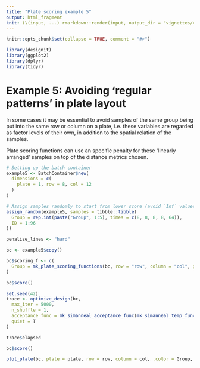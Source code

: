 ```yaml
---
title: "Plate scoring example 5"
output: html_fragment
knit: (\(input, ...) rmarkdown::render(input, output_dir = "vignettes/cached"))
---  
```


```r
knitr::opts_chunk$set(collapse = TRUE, comment = "#>")
```

```r
library(designit)
library(ggplot2)
library(dplyr)
library(tidyr)
```

# Example 5: Avoiding 'regular patterns' in plate layout

In some cases it may be essential to avoid samples of the same group being put
into the same row or column on a plate, i.e. these variables are regarded as
factor levels of their own, in addition to the spatial relation of the samples.

Plate scoring functions can use an specific penalty for these
'linearly arranged' samples on top of the distance metrics chosen. 

```r
# Setting up the batch container
example5 <- BatchContainer$new(
  dimensions = c(
    plate = 1, row = 8, col = 12
  )
)

# Assign samples randomly to start from lower score (avoid `Inf` values when doing the 'hard' penalization)
assign_random(example5, samples = tibble::tibble(
  Group = rep.int(paste("Group", 1:5), times = c(8, 8, 8, 8, 64)),
  ID = 1:96
))

penalize_lines <- "hard"

bc <- example5$copy()

bc$scoring_f <- c(
  Group = mk_plate_scoring_functions(bc, row = "row", column = "col", group = "Group", p = 2, penalize_lines = penalize_lines)
)

bc$score()
```

```r
set.seed(42)
trace <- optimize_design(bc,
  max_iter = 5000,
  n_shuffle = 1,
  acceptance_func = mk_simanneal_acceptance_func(mk_simanneal_temp_func(T0 = 500, alpha = 0.1)),
  quiet = T
)
```

```r
trace$elapsed

bc$score()

plot_plate(bc, plate = plate, row = row, column = col, .color = Group, title = stringr::str_c("Line penalization: ", penalize_lines))
```
